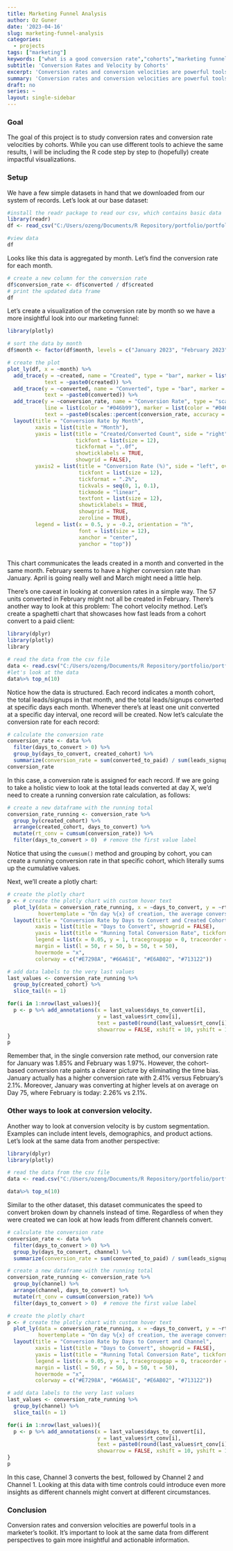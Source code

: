 ```yaml
---
title: Marketing Funnel Analysis
author: Oz Guner
date: '2023-04-16'
slug: marketing-funnel-analysis
categories:
  - projects
tags: ["marketing"]
keywords: ["what is a good conversion rate","cohorts","marketing funnel","leads","segmentation","demographics","marketing analysis","conversion rate"]
subtitle: 'Conversion Rates and Velocity by Cohorts'
excerpt: 'Conversion rates and conversion velocities are powerful tools in the toolkit of a marketer. It is important to look at the same data from different perspectives to gain more insightful and actionable information.'
summary: 'Conversion rates and conversion velocities are powerful tools in the toolkit of a marketer. It is important to look at the same data from different perspectives to gain more insightful and actionable information.'
draft: no
series: ~
layout: single-sidebar
---
```


### Goal
The goal of this project is to study conversion rates and conversion rate velocities by cohorts. While you can use different tools to achieve the same results, I will be including the R code step by step to (hopefully) create impactful visualizations.

### Setup
We have a few simple datasets in hand that we downloaded from our system of records. Let's look at our base dataset:

```r
#install the readr package to read our csv, which contains basic data
library(readr)
df <- read_csv("C:/Users/ozeng/Documents/R Repository/portfolio/portfolio/content/project/2023-04-16-marketing-funnel-analysis/base.csv")

#view data
df
```

Looks like this data is aggregated by month. Let's find the conversion rate for each month.

``` r
# create a new column for the conversion rate
df$conversion_rate <- df$converted / df$created
# print the updated data frame
df
```

Let's create a visualization of the conversion rate by month so we have a more insightful look into our marketing funnel:

``` r
library(plotly)

# sort the data by month
df$month <- factor(df$month, levels = c("January 2023", "February 2023", "March 2023", "April 2023"))

# create the plot
plot_ly(df, x = ~month) %>%
  add_trace(y = ~created, name = "Created", type = "bar", marker = list(color = "#4aa564"),
            text = ~paste0(created)) %>%
  add_trace(y = ~converted, name = "Converted", type = "bar", marker = list(color = "#fdb81e"),
            text = ~paste0(converted)) %>%
  add_trace(y = ~conversion_rate, name = "Conversion Rate", type = "scatter", mode = "lines", yaxis = "y2",
            line = list(color = "#046b99"), marker = list(color = "#046b99"),
            text = ~paste0(scales::percent(conversion_rate, accuracy = 0.01))) %>%
  layout(title = "Conversion Rate by Month",
         xaxis = list(title = "Month"),
         yaxis = list(title = "Created/Converted Count", side = "right",
                      tickfont = list(size = 12),
                      tickformat = ",.0f",
                      showticklabels = TRUE,
                      showgrid = FALSE),
         yaxis2 = list(title = "Conversion Rate (%)", side = "left", overlaying = "y",
                       tickfont = list(size = 12),
                       tickformat = ".2%",
                       tickvals = seq(0, 1, 0.1),
                       tickmode = "linear",
                       textfont = list(size = 12),
                       showticklabels = TRUE,
                       showgrid = TRUE,
                       zeroline = TRUE),
         legend = list(x = 0.5, y = -0.2, orientation = "h",
                       font = list(size = 12),
                       xanchor = "center",
                       yanchor = "top"))



```

This chart communicates the leads created in a month and converted in the same month. February seems to have a higher conversion rate than January. April is going really well and March might need a little help. 

There's one caveat in looking at conversion rates in a simple way. The 57 units converted in February might not all be created in February. There's another way to look at this problem: The cohort velocity method. Let's create a spaghetti chart that showcases how fast leads from a cohort convert to a paid client:

```r
library(dplyr)
library(plotly)
library

# read the data from the csv file
data <- read.csv("C:/Users/ozeng/Documents/R Repository/portfolio/portfolio/content/blog/2023/04/14/the-great-conversion-rate-debate/cr_by_cohort.csv")
#let's look at the data
data%>% top_n(10)
```

Notice how the data is structured. Each record indicates a month cohort, the total leads/signups in that month, and the total leads/signups converted at specific days each month. Whenever there's at least one unit converted at a specific day interval, one record will be created. Now let's calculate the conversion rate for each record:

```r
# calculate the conversion rate
conversion_rate <- data %>%
  filter(days_to_convert > 0) %>%
  group_by(days_to_convert, created_cohort) %>%
  summarize(conversion_rate = sum(converted_to_paid) / sum(leads_signups))
conversion_rate
```

In this case, a conversion rate is assigned for each record. If we are going to take a holistic view to look at the total leads converted at day X, we'd need to create a running conversion rate calculation, as follows:

``` r
# create a new dataframe with the running total
conversion_rate_running <- conversion_rate %>%
  group_by(created_cohort) %>%
  arrange(created_cohort, days_to_convert) %>%
  mutate(rt_conv = cumsum(conversion_rate)) %>%
  filter(days_to_convert > 0)  # remove the first value label
```

Notice that using the `cumsum()` method and grouping by cohort, you can create a running conversion rate in that specific cohort, which literally sums up the cumulative values.

Next, we'll create a plotly chart:
``` r
# create the plotly chart
p <- # create the plotly chart with custom hover text
  plot_ly(data = conversion_rate_running, x = ~days_to_convert, y = ~rt_conv, color = ~created_cohort, type = "scatter", mode = "lines", showlegend = TRUE,
          hovertemplate = "On day %{x} of creation, the average conversion rate was %{y:.2%}.") %>%
  layout(title = "Conversion Rate by Days to Convert and Created Cohort",
         xaxis = list(title = "Days to Convert", showgrid = FALSE),
         yaxis = list(title = "Running Total Conversion Rate", tickformat = ".2%", showgrid = FALSE),
         legend = list(x = 0.05, y = 1, tracegroupgap = 0, traceorder = "grouped"),
         margin = list(l = 50, r = 50, b = 50, t = 50),
         hovermode = "x",
         colorway = c("#E7298A", "#66A61E", "#E6AB02", "#713122"))

# add data labels to the very last values
last_values <- conversion_rate_running %>%
  group_by(created_cohort) %>%
  slice_tail(n = 1)

for(i in 1:nrow(last_values)){
  p <- p %>% add_annotations(x = last_values$days_to_convert[i],
                             y = last_values$rt_conv[i],
                             text = paste0(round(last_values$rt_conv[i]*100, 2), "%"),
                             showarrow = FALSE, xshift = 10, yshift = 10)
}
p
```

Remember that, in the single conversion rate method, our conversion rate for January was 1.85% and February was 1.97%. However, the cohort-based conversion rate paints a clearer picture by eliminating the time bias. January actually has a higher conversion rate with 2.41% versus February's 2.1%. Moreover, January was converting at higher levels at on average on Day 75, where February is today: 2.26% vs 2.1%. 

### Other ways to look at conversion velocity.

Another way to look at conversion velocity is by custom segmentation. Examples can include intent levels, demographics, and product actions. Let's look at the same data from another perspective:

```r
library(dplyr)
library(plotly)

# read the data from the csv file
data <- read.csv("C:/Users/ozeng/Documents/R Repository/portfolio/portfolio/content/blog/2023/04/14/the-great-conversion-rate-debate/cr_by_channel.csv")

data%>% top_n(10)
```
Similar to the other dataset, this dataset communicates the speed to convert broken down by channels instead of time. Regardless of when they were created we can look at how leads from different channels convert.
``` r
# calculate the conversion rate
conversion_rate <- data %>%
  filter(days_to_convert > 0) %>%
  group_by(days_to_convert, channel) %>%
  summarize(conversion_rate = sum(converted_to_paid) / sum(leads_signups))

# create a new dataframe with the running total
conversion_rate_running <- conversion_rate %>%
  group_by(channel) %>%
  arrange(channel, days_to_convert) %>%
  mutate(rt_conv = cumsum(conversion_rate)) %>%
  filter(days_to_convert > 0)  # remove the first value label

# create the plotly chart
p <- # create the plotly chart with custom hover text
  plot_ly(data = conversion_rate_running, x = ~days_to_convert, y = ~rt_conv, color = ~channel, type = "scatter", mode = "lines", showlegend = TRUE,
          hovertemplate = "On day %{x} of creation, the average conversion rate was %{y:.2%}.") %>%
  layout(title = "Conversion Rate by Days to Convert and Channel",
         xaxis = list(title = "Days to Convert", showgrid = FALSE),
         yaxis = list(title = "Running Total Conversion Rate", tickformat = ".2%", showgrid = FALSE),
         legend = list(x = 0.05, y = 1, tracegroupgap = 0, traceorder = "grouped"),
         margin = list(l = 50, r = 50, b = 50, t = 50),
         hovermode = "x",
         colorway = c("#E7298A", "#66A61E", "#E6AB02", "#713122"))

# add data labels to the very last values
last_values <- conversion_rate_running %>%
  group_by(channel) %>%
  slice_tail(n = 1)

for(i in 1:nrow(last_values)){
  p <- p %>% add_annotations(x = last_values$days_to_convert[i],
                             y = last_values$rt_conv[i],
                             text = paste0(round(last_values$rt_conv[i]*100, 2), "%"),
                             showarrow = FALSE, xshift = 10, yshift = 10)
}
p
```

In this case, Channel 3 converts the best, followed by Channel 2 and Channel 1. Looking at this data with time controls could introduce even more insights as different channels might convert at different circumstances.

### Conclusion
Conversion rates and conversion velocities are powerful tools in a marketer's toolkit. It's important to look at the same data from different perspectives to gain more insightful and actionable information. 